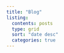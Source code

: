 ```yaml
---
title: "Blog"
listing: 
  contents: posts
  type: grid 
  sort: "date desc" 
  categories: true 
---
```


